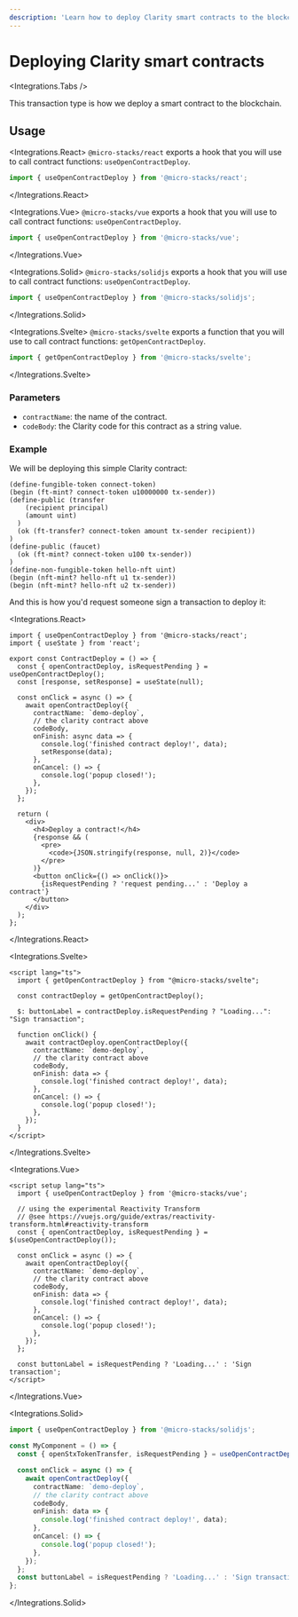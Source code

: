 ```yaml
---
description: 'Learn how to deploy Clarity smart contracts to the blockchain from within an app.'
---
```



# Deploying Clarity smart contracts

<Integrations.Tabs />

This transaction type is how we deploy a smart contract to the blockchain.

## Usage

<Integrations.React>
`@micro-stacks/react` exports a hook that you will use to call contract functions: `useOpenContractDeploy`.

```jsx
import { useOpenContractDeploy } from '@micro-stacks/react';
```

</Integrations.React>

<Integrations.Vue>
`@micro-stacks/vue` exports a hook that you will use to call contract functions: `useOpenContractDeploy`.

```jsx
import { useOpenContractDeploy } from '@micro-stacks/vue';
```

</Integrations.Vue>

<Integrations.Solid>
`@micro-stacks/solidjs` exports a hook that you will use to call contract functions: `useOpenContractDeploy`.

```jsx
import { useOpenContractDeploy } from '@micro-stacks/solidjs';
```

</Integrations.Solid>

<Integrations.Svelte>
`@micro-stacks/svelte` exports a function that you will use to call contract functions: `getOpenContractDeploy`.

```jsx
import { getOpenContractDeploy } from '@micro-stacks/svelte';
```

</Integrations.Svelte>

### Parameters

- `contractName`: the name of the contract.
- `codeBody`: the Clarity code for this contract as a string value.

### Example

We will be deploying this simple Clarity contract:

```clar
(define-fungible-token connect-token)
(begin (ft-mint? connect-token u10000000 tx-sender))
(define-public (transfer
    (recipient principal)
    (amount uint)
  )
  (ok (ft-transfer? connect-token amount tx-sender recipient))
)
(define-public (faucet)
  (ok (ft-mint? connect-token u100 tx-sender))
)
(define-non-fungible-token hello-nft uint)
(begin (nft-mint? hello-nft u1 tx-sender))
(begin (nft-mint? hello-nft u2 tx-sender))
```

And this is how you'd request someone sign a transaction to deploy it:

<Integrations.React>

```tsx
import { useOpenContractDeploy } from '@micro-stacks/react';
import { useState } from 'react';

export const ContractDeploy = () => {
  const { openContractDeploy, isRequestPending } = useOpenContractDeploy();
  const [response, setResponse] = useState(null);

  const onClick = async () => {
    await openContractDeploy({
      contractName: `demo-deploy`,
      // the clarity contract above
      codeBody,
      onFinish: async data => {
        console.log('finished contract deploy!', data);
        setResponse(data);
      },
      onCancel: () => {
        console.log('popup closed!');
      },
    });
  };

  return (
    <div>
      <h4>Deploy a contract!</h4>
      {response && (
        <pre>
          <code>{JSON.stringify(response, null, 2)}</code>
        </pre>
      )}
      <button onClick={() => onClick()}>
        {isRequestPending ? 'request pending...' : 'Deploy a contract'}
      </button>
    </div>
  );
};
```

</Integrations.React>

<Integrations.Svelte>

```svelte
<script lang="ts">
  import { getOpenContractDeploy } from "@micro-stacks/svelte";

  const contractDeploy = getOpenContractDeploy();

  $: buttonLabel = contractDeploy.isRequestPending ? "Loading...": "Sign transaction";

  function onClick() {
    await contractDeploy.openContractDeploy({
      contractName: `demo-deploy`,
      // the clarity contract above
      codeBody,
      onFinish: data => {
        console.log('finished contract deploy!', data);
      },
      onCancel: () => {
        console.log('popup closed!');
      },
    });
  }
</script>
```

</Integrations.Svelte>

<Integrations.Vue>

```vue
<script setup lang="ts">
  import { useOpenContractDeploy } from '@micro-stacks/vue';

  // using the experimental Reactivity Transform
  // @see https://vuejs.org/guide/extras/reactivity-transform.html#reactivity-transform
  const { openContractDeploy, isRequestPending } = $(useOpenContractDeploy());

  const onClick = async () => {
    await openContractDeploy({
      contractName: `demo-deploy`,
      // the clarity contract above
      codeBody,
      onFinish: data => {
        console.log('finished contract deploy!', data);
      },
      onCancel: () => {
        console.log('popup closed!');
      },
    });
  };

  const buttonLabel = isRequestPending ? 'Loading...' : 'Sign transaction';
</script>
```

</Integrations.Vue>

<Integrations.Solid>

```ts
import { useOpenContractDeploy } from '@micro-stacks/solidjs';

const MyComponent = () => {
  const { openStxTokenTransfer, isRequestPending } = useOpenContractDeploy();

  const onClick = async () => {
    await openContractDeploy({
      contractName: `demo-deploy`,
      // the clarity contract above
      codeBody,
      onFinish: data => {
        console.log('finished contract deploy!', data);
      },
      onCancel: () => {
        console.log('popup closed!');
      },
    });
  };
  const buttonLabel = isRequestPending ? 'Loading...' : 'Sign transaction';
};
```

</Integrations.Solid>
